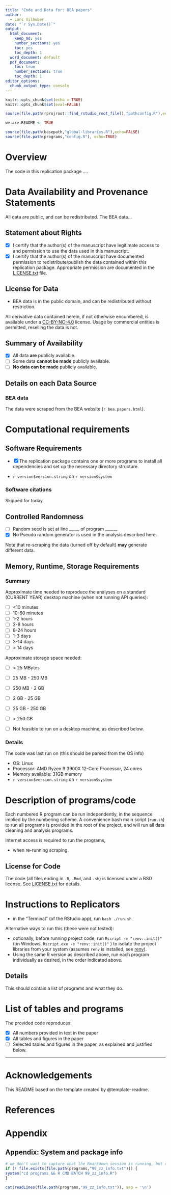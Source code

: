 ```yaml
---
title: "Code and Data for: BEA papers"
author:
  - Lars Vilhuber
date: "`r Sys.Date()`"
output:
  html_document: 
    keep_md: yes
    number_sections: yes
    toc: yes
    toc_depth: 1
  word_document: default
  pdf_document: 
    toc: true
    number_sections: true
    toc_depth: 1
editor_options: 
  chunk_output_type: console
---
```




```r
knitr::opts_chunk$set(echo = TRUE)
knitr::opts_chunk$set(eval=FALSE)

source(file.path(rprojroot::find_rstudio_root_file(),"pathconfig.R"),echo=FALSE)

we.are.README <- TRUE

source(file.path(basepath,"global-libraries.R"),echo=FALSE)
source(file.path(programs,"config.R"), echo=TRUE)


```


# Overview

The code in this replication package ....

# Data Availability and Provenance Statements

All data are public, and can be redistributed. The BEA data...

## Statement about Rights

- [x] I certify that the author(s) of the manuscript have legitimate access to and permission to use the data used in this manuscript. 
- [x] I certify that the author(s) of the manuscript have documented permission to redistribute/publish the data contained within this replication package. Appropriate permission are documented in the [LICENSE.txt](LICENSE.txt) file.


## License for Data

- BEA data is in the public domain, and can be redistributed without restriction.

All derivative data contained herein, if not otherwise encumbered, is available under a [CC-BY-NC-4.0](https://creativecommons.org/licenses/by-nc/4.0/legalcode) license. Usage by commercial entities is permitted, reselling the data is not.


## Summary of Availability

- [x] All data **are** publicly available.
- [ ] Some data **cannot be made** publicly available.
- [ ] **No data can be made** publicly available.



## Details on each Data Source

### BEA data

The data were scraped from the BEA website (`r bea.papers.html`).


# Computational requirements


## Software Requirements

- [x] The replication package contains one or more programs to install all dependencies and set up the necessary directory structure. 

- `r version$version.string` on `r version$system`


### Software citations

Skipped for today.

## Controlled Randomness



- [ ] Random seed is set at line _____ of program ______
- [x] No Pseudo random generator is used in the analysis described here.

Note that re-scraping the data (turned off by default) **may** generate different data.

## Memory, Runtime, Storage Requirements

### Summary

Approximate time needed to reproduce the analyses on a standard (CURRENT YEAR) desktop machine (when not running API queries):

- [ ] <10 minutes
- [ ] 10-60 minutes
- [ ] 1-2 hours
- [ ] 2-8 hours
- [ ] 8-24 hours
- [ ] 1-3 days
- [ ] 3-14 days
- [ ] > 14 days


Approximate storage space needed:

- [ ] < 25 MBytes
- [ ] 25 MB - 250 MB
- [ ] 250 MB - 2 GB
- [ ] 2 GB - 25 GB
- [ ] 25 GB - 250 GB
- [ ] > 250 GB

- [ ] Not feasible to run on a desktop machine, as described below.

### Details

The code was last run on (this should be parsed from the OS info)

- OS: Linux
- Processor:  AMD Ryzen 9 3900X 12-Core Processor, 24 cores
- Memory available: 31GB memory
- `r version$version.string` on `r version$system`


# Description of programs/code

Each numbered R program can be run independently, in the sequence implied by the numbering scheme. 
A convenience bash main script (`run.sh`) to run all programs is provided in the root of the project, and will run all data cleaning and analysis programs.

Internet access is required to run the programs, 

- when re-running scraping.


##  License for Code


The code (all files ending in `.R`, `.Rmd`, and `.sh`) is licensed under a BSD license. See [LICENSE.txt](LICENSE.txt) for details.

# Instructions to Replicators

- in the "Terminal" (of the RStudio app), run `bash ./run.sh`

Alternative ways to run this (these were not tested):

- optionally, before running project code, run `Rscript -e "renv::init()"` (on Windows, `Rscript.exe -e "renv::init()"` ) to isolate the project libraries from your system (assumes `renv` is installed, see [renv](https://rstudio.github.io/renv/articles/renv.html)).
- Using the same R version as described above, run each program individually as desired, in the order indicated above.

## Details

This should contain a list of programs and what they do.


# List of tables and programs


The provided code reproduces:

- [x] All numbers provided in text in the paper
- [x] All tables and figures in the paper
- [ ] Selected tables and figures in the paper, as explained and justified below.

---

# Acknowledgements

This README based on the template created by @template-readme. 

# References


<div id="refs"></div>

#  Appendix {-} 

## Appendix: System and package info


```r
# we don't want to capture what the Rmarkdown session is running, but rather, what the computational session is running
if (! file.exists(file.path(programs,"99_zz_info.txt"))) {
system("cd programs && R CMD BATCH 99_zz_info.R")
}
```

```r
cat(readLines(file.path(programs,"99_zz_info.txt")), sep = '\n')

```
